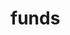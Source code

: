 # funds


<ul className="grid grid-cols-1 md:grid-cols-2 lg:grid-cols-3 xl:grid-cols-4 gap-4 -ml-6">

<ReferenceCard
    title="alswe"
    description="A documentation page for the 'alswe' tool providing allocation insights"
    url="funds/alswe"
/>
<ReferenceCard
    title="country"
    description="This page provides information on how to set a country for funds. It"
    url="funds/country"
/>
<ReferenceCard
    title="equity"
    description="This is a documentation page for the 'equity' command, which displays"
    url="funds/equity"
/>
<ReferenceCard
    title="info"
    description="The page provides a detailed guide on how to get fund information using"
    url="funds/info"
/>
<ReferenceCard
    title="infoswe"
    description="The infoswe documentation page provides details about how to show fund"
    url="funds/infoswe"
/>
<ReferenceCard
    title="load"
    description="This page provides information about the 'load' feature designed to retrieve"
    url="funds/load"
/>
<ReferenceCard
    title="overview"
    description="This page provides an overview of her selected country's funds. You'll"
    url="funds/overview"
/>
<ReferenceCard
    title="plot"
    description="This page provides guidance on how to plot historical data. It includes"
    url="funds/plot"
/>
<ReferenceCard
    title="search"
    description="This page provides search features for mutual funds in a selected country"
    url="funds/search"
/>
<ReferenceCard
    title="sector"
    description="This page explains how to show fund sector weighting using a command-line"
    url="funds/sector"
/>
</ul>

